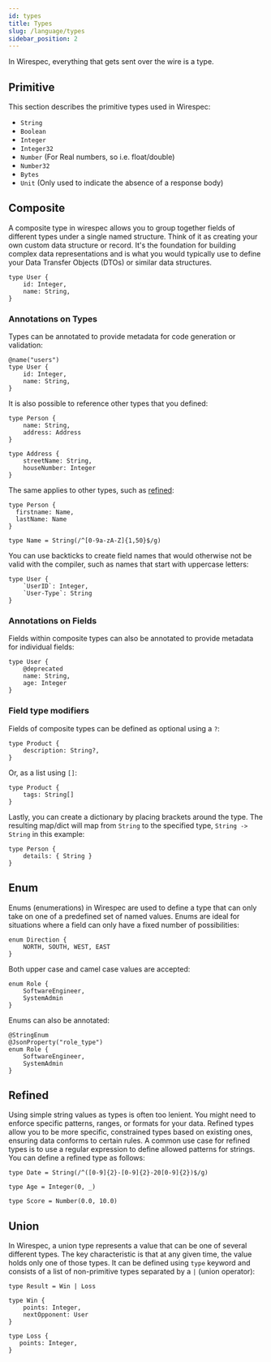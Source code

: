 ```yaml
---
id: types
title: Types
slug: /language/types
sidebar_position: 2
---
```


In Wirespec, everything that gets sent over the wire is a type.

## Primitive

This section describes the primitive types used in Wirespec:

- `String`
- `Boolean`
- `Integer`
- `Integer32`
- `Number` (For Real numbers, so i.e. float/double)
- `Number32`
- `Bytes`
- `Unit` (Only used to indicate the absence of a response body)

## Composite

A composite type in wirespec allows you to group together fields of different types under a single named structure.
Think of it as creating your own custom data structure or record. It's the foundation for building complex data
representations and is what you would typically use to define your Data Transfer Objects (DTOs) or similar data
structures.

```wirespec
type User {
    id: Integer,
    name: String,
}
```

### Annotations on Types

Types can be annotated to provide metadata for code generation or validation:

```wirespec
@name("users")
type User {
    id: Integer,
    name: String,
}
```

It is also possible to reference other types that you defined:

```wirespec
type Person {
    name: String,
    address: Address
}

type Address {
    streetName: String,
    houseNumber: Integer
}
```

The same applies to other types, such as [refined](#refined):

```wirespec
type Person {
  firstname: Name,
  lastName: Name
}

type Name = String(/^[0-9a-zA-Z]{1,50}$/g)
```

You can use backticks to create field names that would otherwise not be valid with the compiler, such as names that
start with uppercase letters:

```wirespec
type User {
    `UserID`: Integer,
    `User-Type`: String
}
```

### Annotations on Fields

Fields within composite types can also be annotated to provide metadata for individual fields:

```wirespec
type User {
    @deprecated
    name: String,
    age: Integer
}
```

### Field type modifiers

Fields of composite types can be defined as optional using a `?`:

```wirespec
type Product {
    description: String?,
}
```

Or, as a list using `[]`:

```wirespec
type Product {
    tags: String[]
}
```

Lastly, you can create a dictionary by placing brackets around the type. The resulting map/dict will map from `String`
to the specified type, `String -> String` in this example:

```wirespec
type Person {
    details: { String }
}
```

## Enum

Enums (enumerations) in Wirespec are used to define a type that can only take on one of a predefined set of named
values. Enums are ideal for situations where a field can only have a fixed number of possibilities:

```wirespec
enum Direction {
    NORTH, SOUTH, WEST, EAST
}
```

Both upper case and camel case values are accepted:

```wirespec
enum Role {
    SoftwareEngineer,
    SystemAdmin
}
```

Enums can also be annotated:

```wirespec
@StringEnum
@JsonProperty("role_type")
enum Role {
    SoftwareEngineer,
    SystemAdmin
}
```

## Refined

Using simple string values as types is often too lenient. You might need to enforce specific patterns, ranges, or
formats for your data. Refined types allow you to be more specific, constrained types based on existing ones, ensuring
data conforms to certain rules. A common use case for refined types is to use a regular expression to define allowed
patterns for strings. You can define a refined type as follows:

```wirespec
type Date = String(/^([0-9]{2}-[0-9]{2}-20[0-9]{2})$/g)
```

```wirespec
type Age = Integer(0, _)
```

```wirespec
type Score = Number(0.0, 10.0)
```

## Union

In Wirespec, a union type represents a value that can be one of several different types. The key characteristic is that
at any given time, the value holds only one of those types. It can be defined using `type` keyword and consists of a
list of non-primitive types separated by a `|` (union operator):

```wirespec
type Result = Win | Loss

type Win {
    points: Integer,
    nextOpponent: User
}

type Loss {
   points: Integer,
}
```
